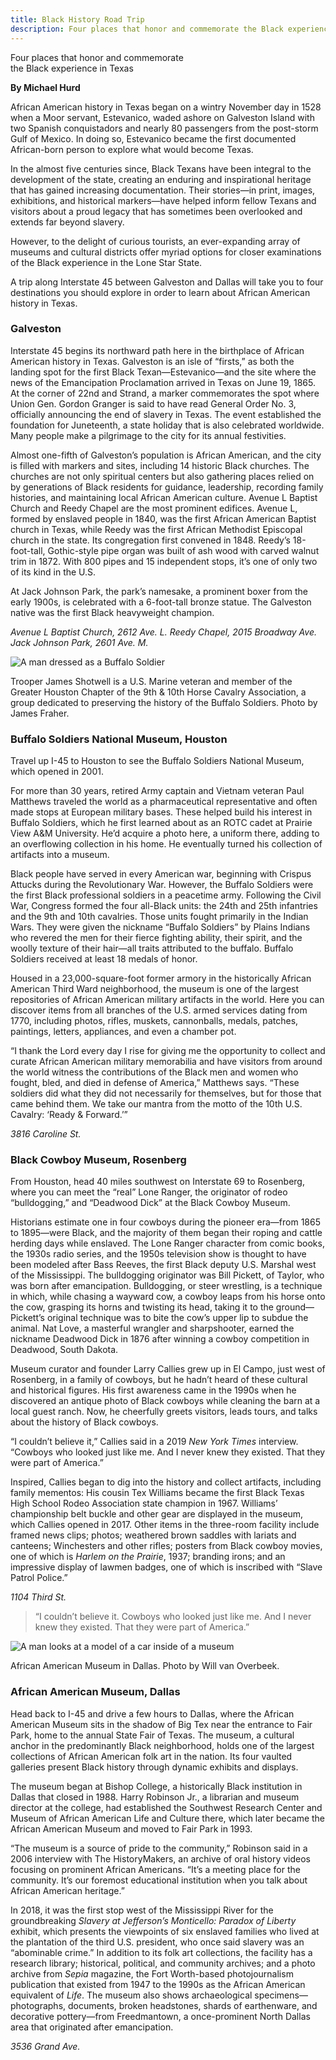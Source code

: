 ```yaml
---
title: Black History Road Trip
description: Four places that honor and commemorate the Black experience in Texas
---
```


<PageDescription>

Four places that honor and commemorate <br/>the Black experience in Texas

</PageDescription>

**By Michael Hurd**

<Row>
<Column colSm={12} colMd={4} colLg={6}>

African American history in Texas began on a wintry November day in 1528 when a Moor servant, Estevanico, waded ashore on Galveston Island with two Spanish conquistadors and nearly 80 passengers from the post-storm Gulf of Mexico. In doing so, Estevanico became the first documented African-born person to explore what would become Texas.

In the almost five centuries since, Black Texans have been integral to the development of the state, creating an enduring and inspirational heritage that has gained increasing documentation. Their stories—in print, images, exhibitions, and historical markers—have helped inform fellow Texans and visitors about a proud legacy that has sometimes been overlooked and extends far beyond slavery. 

However, to the delight of curious tourists, an ever-expanding array of museums and cultural districts offer myriad options for closer examinations of the Black experience in the Lone Star State. 

A trip along Interstate 45 between Galveston and Dallas will take you to four destinations you should explore in order to learn about African American history in Texas.

### Galveston
Interstate 45 begins its northward path here in the birthplace of African American history in Texas. Galveston is an isle of “firsts,” as both the landing spot for the first Black Texan—Estevanico—and the site where the news of the Emancipation Proclamation arrived in Texas on June 19, 1865. At the corner of 22nd and Strand, a marker commemorates the spot where Union Gen. Gordon Granger is said to have read General Order No. 3, officially announcing the end of slavery in Texas. The event established the foundation for Juneteenth, a state holiday that is also celebrated worldwide. Many people make a pilgrimage to the city for its annual festivities.

Almost one-fifth of Galveston’s population is African American, and the city is filled with markers and sites, including 14 historic Black churches. The churches are not only spiritual centers but also gathering places relied on by generations of Black residents for guidance, leadership, recording family histories, and maintaining local African American culture. Avenue L Baptist Church and Reedy Chapel are the most prominent edifices. Avenue L, formed by enslaved people in 1840, was the first African American Baptist church in Texas, while Reedy was the first African Methodist Episcopal church in the state. Its congregation first convened in 1848. Reedy’s 18-foot-tall, Gothic-style pipe organ was built of ash wood with carved walnut trim in 1872. With 800 pipes and 15 independent stops, it’s one of only two of its kind in the U.S. 

At Jack Johnson Park, the park’s namesake, a prominent boxer from the early 1900s, is celebrated with a 6-foot-tall bronze statue. The Galveston native was the first Black heavyweight champion. 

_Avenue L Baptist Church, 2612 Ave. L. Reedy Chapel, 2015 Broadway Ave. Jack Johnson Park, 2601 Ave. M._

</Column>

<Column colSm={12} colMd={4} colLg={6}>

![A man dressed as a Buffalo Soldier](images/buffalo-soldiers-trooper-james-shotwell.jpg)
<Caption>Trooper James Shotwell is a U.S. Marine veteran and member of the Greater Houston Chapter of the 9th & 10th Horse Cavalry Association, a group dedicated to preserving the history of the Buffalo Soldiers. Photo by James Fraher.</Caption>

</Column>
</Row>

<Row>
<Column colSm={12} colMd={5} colLg={8}>

### Buffalo Soldiers National Museum, Houston

Travel up I-45 to Houston to see the Buffalo Soldiers National Museum, which opened in 2001. 

For more than 30 years, retired Army captain and Vietnam veteran Paul Matthews traveled the world as a pharmaceutical representative and often made stops at European military bases. These helped build his interest in Buffalo Soldiers, which he first learned about as an ROTC cadet at Prairie View A&M University. He’d acquire a photo here, a uniform there, adding to an overflowing collection in his home. He eventually turned his collection of artifacts into a museum.

Black people have served in every American war, beginning with Crispus Attucks during the Revolutionary War. However, the Buffalo Soldiers were the first Black professional soldiers in a peacetime army. Following the Civil War, Congress formed the four all-Black units: the 24th and 25th infantries and the 9th and 10th cavalries. Those units fought primarily in the Indian Wars. They were given the nickname “Buffalo Soldiers” by Plains Indians who revered the men for their fierce fighting ability, their spirit, and the woolly texture of their hair—all traits attributed to the buffalo. Buffalo Soldiers received at least 18 medals of honor.

Housed in a 23,000-square-foot former armory in the historically African American Third Ward neighborhood, the museum is one of the largest repositories of African American military artifacts in the world. Here you can discover items from all branches of the U.S. armed services dating from 1770, including photos, rifles, muskets, cannonballs, medals, patches, paintings, letters, appliances, and even a chamber pot.

“I thank the Lord every day I rise for giving me the opportunity to collect and curate African American military memorabilia and have visitors from around the world witness the contributions of the Black men and women who fought, bled, and died in defense of America,” Matthews says. “These soldiers did what they did not necessarily for themselves, but for those that came behind them. We take our mantra from the motto of the 10th U.S. Cavalry: ‘Ready & Forward.’” 

_3816 Caroline St._

<Ad file="static-port-aransas-mustang-island.jpg"/>

</Column>
</Row>

<Row>
<Column colSm={12} colMd={6} colLg={8}>

### Black Cowboy Museum, Rosenberg

From Houston, head 40 miles southwest on Interstate 69 to Rosenberg, where you can meet the “real” Lone Ranger, the originator of rodeo “bulldogging,” and  “Deadwood Dick” at the Black Cowboy Museum.

Historians estimate one in four cowboys during the pioneer era—from 1865 to 1895—were Black, and the majority of them began their roping and cattle herding days while enslaved. The Lone Ranger character from comic books, the 1930s radio series, and the 1950s television show is thought to have been modeled after Bass Reeves, the first Black deputy U.S. Marshal west of the Mississippi. The bulldogging originator was Bill Pickett, of Taylor, who was born after emancipation. Bulldogging, or steer wrestling, is a technique in which, while chasing a wayward cow, a cowboy leaps from his horse onto the cow, grasping its horns and twisting its head, taking it to the ground—Pickett’s original technique was to bite the cow’s upper lip to subdue the animal. Nat Love, a masterful wrangler and sharpshooter, earned the nickname Deadwood Dick in 1876 after winning a cowboy competition in Deadwood, South Dakota.

Museum curator and founder Larry Callies grew up in El Campo, just west of Rosenberg, in a family of cowboys, but he hadn’t heard of these cultural and historical figures. His first awareness came in the 1990s when he discovered an antique photo of Black cowboys while cleaning the barn at a local guest ranch. Now, he cheerfully greets visitors, leads tours, and talks about the history of Black cowboys.

“I couldn’t believe it,” Callies said in a 2019 _New York Times_ interview. “Cowboys who looked just like me. And I never knew they existed. That they were part of America.”

Inspired, Callies began to dig into the history and collect artifacts, including family mementos: His cousin Tex Williams became the first Black Texas High School Rodeo Association state champion in 1967. Williams’ championship belt buckle and other gear are displayed in the museum, which Callies opened in 2017. Other items in the three-room facility include framed news clips; photos; weathered brown saddles with lariats and canteens; Winchesters and other rifles; posters from Black cowboy movies, one of which is _Harlem on the Prairie_, 1937; branding irons; and an impressive display of lawmen badges, one of which is inscribed with “Slave Patrol Police.” 

_1104 Third St._

</Column>

<Column colSm={12} colMd={2} colLg={4}>

>&ldquo;I couldn’t believe it. Cowboys who looked just like me. And I never knew they existed. That they were part of America.&rdquo;

</Column>

</Row>

<Row>
<Column colSm={12} colMd={6} colLg={8}>

![A man looks at a model of a car inside of a museum](images/african-american-museum-dallas.jpg)
<Caption>African American Museum in Dallas. Photo by Will van Overbeek.</Caption>

### African American Museum, Dallas 

Head back to I-45 and drive a few hours to Dallas, where the African American Museum sits in the shadow of Big Tex near the entrance to Fair Park, home to the annual State Fair of Texas. The museum, a cultural anchor in the predominantly Black neighborhood, holds one of the largest collections of African American folk art in the nation. Its four vaulted galleries present Black history through dynamic exhibits and displays. 

The museum began at Bishop College, a historically Black institution in Dallas that closed in 1988. Harry Robinson Jr., a librarian and museum director at the college, had established the Southwest Research Center and Museum of African American Life and Culture there, which later became the African American Museum and moved to Fair Park in 1993.

“The museum is a source of pride to the community,” Robinson said in a 2006 interview with The HistoryMakers, an archive of oral history videos focusing on prominent African Americans. “It’s a meeting place for the community. It’s our foremost educational institution when you talk about African American heritage.”

In 2018, it was the first stop west of the Mississippi River for the groundbreaking _Slavery at Jefferson’s Monticello: Paradox of Liberty_ exhibit, which presents the viewpoints of six enslaved families who lived at the plantation of the third U.S. president, who once said slavery was an “abominable crime.” 
In addition to its folk art collections, the facility has a research library; historical, political, and community archives; and a photo archive from *Sepia* magazine, the Fort Worth-based photojournalism publication that existed from 1947 to the 1990s as the African American equivalent of _Life_. The museum also shows archaeological specimens—photographs, documents, broken headstones, shards of earthenware, and decorative pottery—from Freedmantown, a once-prominent North Dallas area that originated after emancipation. 

*3536 Grand Ave.*

</Column>
</Row>